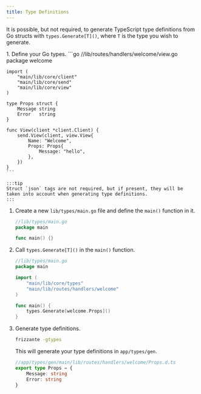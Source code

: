 ```yaml
---
title: Type Definitions
---
```



It is possible, but not required, to generate TypeScript type definitions from Go structs with `types.Generate[T]()`, where `T` is the type you wish to generate.


<Steps>
1. Define your Go types.
    ```go
    //lib/routes/handlers/welcome/view.go
    package welcome

    import (
        "main/lib/core/client"
        "main/lib/core/send"
        "main/lib/core/view"
    )

    type Props struct {
        Message string
        Error   string
    }

    func View(client *client.Client) {
        send.View(client, view.View{
            Name: "Welcome",
            Props: Props{
                Message: "hello",
            },
        })
    }
    ```

    :::tip
    Struct `json` tags are not required, but if present, they will be taken into account when generating type definitions.
    :::

1. Create a new `lib/types/main.go` file and define the `main()` function in it.
    ```go
    //lib/types/main.go
    package main

    func main() {}
    ```
1. Call `types.Generate[T]()` in the `main()` function.
    ```go
    //lib/types/main.go
    package main

    import (
        "main/lib/core/types"
        "main/lib/routes/handlers/welcome"
    )

    func main() {
        types.Generate[welcome.Props]()
    }
    ```
1. Generate type definitions.
    ```sh
    frizzante -gtypes
    ```
    This will generate your type definitions in `app/types/gen`.

    ```ts
    //app/types/gen/main/lib/routes/handlers/welcome/Props.d.ts
    export type Props = {
        Message: string
        Error: string
    }
    ```
</Steps>
